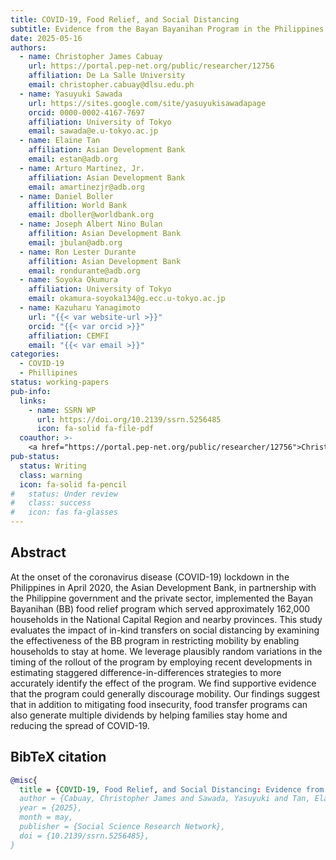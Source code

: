 ```yaml
---
title: COVID-19, Food Relief, and Social Distancing
subtitle: Evidence from the Bayan Bayanihan Program in the Philippines
date: 2025-05-16
authors:
  - name: Christopher James Cabuay
    url: https://portal.pep-net.org/public/researcher/12756
    affiliation: De La Salle University
    email: christopher.cabuay@dlsu.edu.ph
  - name: Yasuyuki Sawada
    url: https://sites.google.com/site/yasuyukisawadapage
    orcid: 0000-0002-4167-7697
    affiliation: University of Tokyo
    email: sawada@e.u-tokyo.ac.jp
  - name: Elaine Tan
    affiliation: Asian Development Bank
    email: estan@adb.org
  - name: Arturo Martinez, Jr.
    affiliation: Asian Development Bank
    email: amartinezjr@adb.org
  - name: Daniel Boller
    affilition: World Bank
    email: dboller@worldbank.org
  - name: Joseph Albert Nino Bulan
    affilition: Asian Development Bank
    email: jbulan@adb.org
  - name: Ron Lester Durante
    affilition: Asian Development Bank
    email: rondurante@adb.org
  - name: Soyoka Okumura
    affiliation: University of Tokyo
    email: okamura-soyoka134@g.ecc.u-tokyo.ac.jp
  - name: Kazuharu Yanagimoto
    url: "{{< var website-url >}}"
    orcid: "{{< var orcid >}}"
    affiliation: CEMFI
    email: "{{< var email >}}"
categories:
  - COVID-19
  - Phillipines
status: working-papers
pub-info:
  links:
    - name: SSRN WP
      url: https://doi.org/10.2139/ssrn.5256485
      icon: fa-solid fa-file-pdf
  coauthor: >-
    <a href="https://portal.pep-net.org/public/researcher/12756">Christopher James Cabuay</a>, <a href="https://sites.google.com/site/yasuyukisawadapage/">Yasuyuki Sawada</a>, Elaine Tan, Arturo Martinez, Jr., Daniel Boller, Joseph Albert, Nino Bulan, Ron Lester Durante, and Soyoka Okumura
pub-status: 
  status: Writing
  class: warning
  icon: fa-solid fa-pencil
#   status: Under review
#   class: success
#   icon: fas fa-glasses
---
```


## Abstract

At the onset of the coronavirus disease (COVID-19) lockdown in the Philippines in April 2020, the Asian Development Bank, in partnership with the Philippine government and the private sector, implemented the Bayan Bayanihan (BB) food relief program which served approximately 162,000 households in the National Capital Region and nearby provinces. This study evaluates the impact of in-kind transfers on social distancing by examining the effectiveness of the BB program in restricting mobility by enabling households to stay at home. We leverage plausibly random variations in the timing of the rollout of the program by employing recent developments in estimating staggered difference-in-differences strategies to more accurately identify the effect of the program. We find supportive evidence that the program could generally discourage mobility. Our findings suggest that in addition to mitigating food insecurity, food transfer programs can also generate multiple dividends by helping families stay home and reducing the spread of COVID-19.

## BibTeX citation

```bibtex
@misc{
  title = {COVID-19, Food Relief, and Social Distancing: Evidence from the Bayan Bayanihan Program in the Philippines},
  author = {Cabuay, Christopher James and Sawada, Yasuyuki and Tan, Elaine and Martinez, Jr and Boller, Daniel and Bulan, Joseph and Durante, Ron Lester and Okamura, Soyoka and Yanagimoto, Kazuharu},
  year = {2025},
  month = may,
  publisher = {Social Science Research Network},
  doi = {10.2139/ssrn.5256485},
}

```